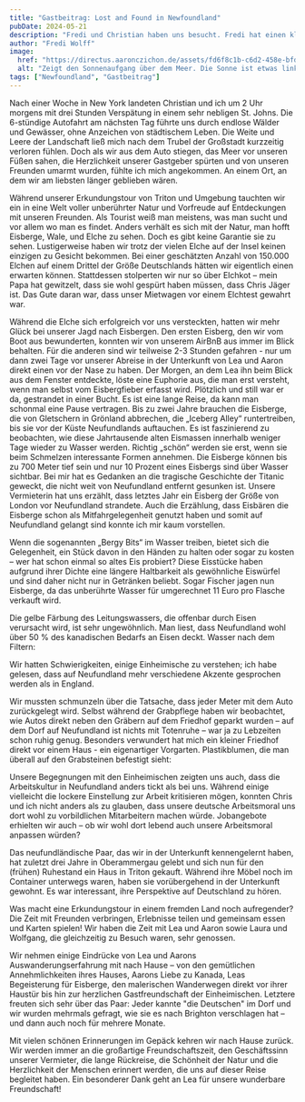 ```yaml
---
title: "Gastbeitrag: Lost and Found in Newfoundland"
pubDate: 2024-05-21
description: "Fredi und Christian haben uns besucht. Fredi hat einen kleinen Bericht über den Besuch geschrieben."
author: "Fredi Wolff"
image:
  href: "https://directus.aaronczichon.de/assets/fd6f8c1b-c6d2-458e-bfd5-0f534d8315ae.JPG?quality=70&width=1600"
  alt: "Zeigt den Sonnenaufgang über dem Meer. Die Sonne ist etwas links im Bild wo sich auch das Land (Felsen) befindet."
tags: ["Newfoundland", "Gastbeitrag"]
---
```



Nach einer Woche in New York landeten Christian und ich um 2 Uhr morgens mit drei Stunden Verspätung in einem sehr nebligen St. Johns. Die 6-stündige Autofahrt am nächsten Tag führte uns durch endlose Wälder und Gewässer, ohne Anzeichen von städtischem Leben. Die Weite und Leere der Landschaft ließ mich nach dem Trubel der Großstadt kurzzeitig verloren fühlen. Doch als wir aus dem Auto stiegen, das Meer vor unseren Füßen sahen, die Herzlichkeit unserer Gastgeber spürten und von unseren Freunden umarmt wurden, fühlte ich mich angekommen. An einem Ort, an dem wir am liebsten länger geblieben wären.

<DirectusImage assetId="64c20993-4520-483c-895a-772aed474276.jpg" />

Während unserer Erkundungstour von Triton und Umgebung tauchten wir ein in eine Welt voller unberührter Natur und Vorfreude auf Entdeckungen mit unseren Freunden. Als Tourist weiß man meistens, was man sucht und vor allem wo man es findet. Anders verhält es sich mit der Natur, man hofft Eisberge, Wale, und Elche zu sehen. Doch es gibt keine Garantie sie zu sehen. Lustigerweise haben wir trotz der vielen Elche auf der Insel keinen einzigen zu Gesicht bekommen. Bei einer geschätzten Anzahl von 150.000 Elchen auf einem Drittel der Größe Deutschlands hätten wir eigentlich einen erwarten können. Stattdessen stolperten wir nur so über Elchkot – mein Papa hat gewitzelt, dass sie wohl gespürt haben müssen, dass Chris Jäger ist. Das Gute daran war, dass unser Mietwagen vor einem Elchtest gewahrt war.

<DirectusImage assetId="834a160e-411a-4c24-b6f7-131c827e5180.JPG" />

Während die Elche sich erfolgreich vor uns versteckten, hatten wir mehr Glück bei unserer Jagd nach Eisbergen. Den ersten Eisberg, den wir vom Boot aus bewunderten, konnten wir von unserem AirBnB aus immer im Blick behalten. Für die anderen sind wir teilweise 2-3 Stunden gefahren - nur um dann zwei Tage vor unserer Abreise in der Unterkunft von Lea und Aaron direkt einen vor der Nase zu haben. Der Morgen, an dem Lea ihn beim Blick aus dem Fenster entdeckte, löste eine Euphorie aus, die man erst versteht, wenn man selbst vom Eisbergfieber erfasst wird. Plötzlich und still war er da, gestrandet in einer Bucht. Es ist eine lange Reise, da kann man schonmal eine Pause vertragen. Bis zu zwei Jahre brauchen die Eisberge, die von Gletschern in Grönland abbrechen, die „Iceberg Alley“ runtertreiben, bis sie vor der Küste Neufundlands auftauchen. Es ist faszinierend zu beobachten, wie diese Jahrtausende alten Eismassen innerhalb weniger Tage wieder zu Wasser werden. Richtig „schön“ werden sie erst, wenn sie beim Schmelzen interessante Formen annehmen. Die Eisberge können bis zu 700 Meter tief sein und nur 10 Prozent eines Eisbergs sind über Wasser sichtbar. Bei mir hat es Gedanken an die tragische Geschichte der Titanic geweckt, die nicht weit von Neufundland entfernt gesunken ist. Unsere Vermieterin hat uns erzählt, dass letztes Jahr ein Eisberg der Größe von London vor Neufundland strandete. Auch die Erzählung, dass Eisbären die Eisberge schon als Mitfahrgelegenheit genutzt haben und somit auf Neufundland gelangt sind konnte ich mir kaum vorstellen.

<DirectusImage assetId="4d2da964-92b7-445a-8f3c-09f512fc9741.jpg" />

Wenn die sogenannten „Bergy Bits“ im Wasser treiben, bietet sich die Gelegenheit, ein Stück davon in den Händen zu halten oder sogar zu kosten – wer hat schon einmal so altes Eis probiert? Diese Eisstücke haben aufgrund ihrer Dichte eine längere Haltbarkeit als gewöhnliche Eiswürfel und sind daher nicht nur in Getränken beliebt. Sogar Fischer jagen nun Eisberge, da das unberührte Wasser für umgerechnet 11 Euro pro Flasche verkauft wird.

<DirectusImage assetId="bba6e908-6444-48c3-8038-bb37517c6042.jpg" />

<DirectusImage assetId="8cb253c5-64ed-43cd-9af3-1c89641138f0.jpg" />

<DirectusImage assetId="2e9bc4f5-3749-44c4-93bf-73d8780ae651.jpg" />

Die gelbe Färbung des Leitungswassers, die offenbar durch Eisen verursacht wird, ist sehr ungewöhnlich. Man liest, dass Neufundland wohl über 50 % des kanadischen Bedarfs an Eisen deckt. Wasser nach dem Filtern:

<DirectusImage assetId="e3366a9c-8d1a-4041-bfda-a2a62f36e162.jpg" />

Wir hatten Schwierigkeiten, einige Einheimische zu verstehen; ich habe gelesen, dass auf Neufundland mehr verschiedene Akzente gesprochen werden als in England.

Wir mussten schmunzeln über die Tatsache, dass jeder Meter mit dem Auto zurückgelegt wird. Selbst während der Grabpflege haben wir beobachtet, wie Autos direkt neben den Gräbern auf dem Friedhof geparkt wurden – auf dem Dorf auf Neufundland ist nichts mit Totenruhe – war ja zu Lebzeiten schon ruhig genug. Besonders verwundert hat mich ein kleiner Friedhof direkt vor einem Haus - ein eigenartiger Vorgarten. Plastikblumen, die man überall auf den Grabsteinen befestigt sieht:

<DirectusImage assetId="931f1929-def5-4785-b274-65fff2eb5b1e.jpg" />

Unsere Begegnungen mit den Einheimischen zeigten uns auch, dass die Arbeitskultur in Neufundland anders tickt als bei uns. Während einige vielleicht die lockere Einstellung zur Arbeit kritisieren mögen, konnten Chris und ich nicht anders als zu glauben, dass unsere deutsche Arbeitsmoral uns dort wohl zu vorbildlichen Mitarbeitern machen würde. Jobangebote erhielten wir auch – ob wir wohl dort lebend auch unsere Arbeitsmoral anpassen würden?

Das neufundländische Paar, das wir in der Unterkunft kennengelernt haben, hat zuletzt drei Jahre in Oberammergau gelebt und sich nun für den (frühen) Ruhestand ein Haus in Triton gekauft. Während ihre Möbel noch im Container unterwegs waren, haben sie vorübergehend in der Unterkunft gewohnt. Es war interessant, ihre Perspektive auf Deutschland zu hören.

<DirectusImage assetId="305a53fb-27ff-46cc-9d93-96e0c13de349.JPG" />

Was macht eine Erkundungstour in einem fremden Land noch aufregender? Die Zeit mit Freunden verbringen, Erlebnisse teilen und gemeinsam essen und Karten spielen! Wir haben die Zeit mit Lea und Aaron sowie Laura und Wolfgang, die gleichzeitig zu Besuch waren, sehr genossen.

<DirectusImage assetId="4ca7f3ec-f29d-469b-a1dc-989f0bc9b088.JPG" />

<DirectusImage assetId="ae5e67cb-0d29-45be-b605-7bb839c4c125.JPG" />

<DirectusImage assetId="a136780a-9d9c-4215-a6f4-d2a72192bdbd.JPG" />

Wir nehmen einige Eindrücke von Lea und Aarons Auswanderungserfahrung mit nach Hause – von den gemütlichen Annehmlichkeiten ihres Hauses, Aarons Liebe zu Kanada, Leas Begeisterung für Eisberge, den malerischen Wanderwegen direkt vor ihrer Haustür bis hin zur herzlichen Gastfreundschaft der Einheimischen. Letztere freuten sich sehr über das Paar: Jeder kannte "die Deutschen" im Dorf und wir wurden mehrmals gefragt, wie sie es nach Brighton verschlagen hat – und dann auch noch für mehrere Monate.

<DirectusImage assetId="ec38229f-f4ce-471e-b8bc-760fd45bc2d0.JPG" />

<DirectusImage assetId="26ef7835-ec61-4371-adaf-469f8d290101.JPG" />

Mit vielen schönen Erinnerungen im Gepäck kehren wir nach Hause zurück. Wir werden immer an die großartige Freundschaftszeit, den Geschäftssinn unserer Vermieter, die lange Rückreise, die Schönheit der Natur und die Herzlichkeit der Menschen erinnert werden, die uns auf dieser Reise begleitet haben. Ein besonderer Dank geht an Lea für unsere wunderbare Freundschaft!

<DirectusImage assetId="fd6f8c1b-c6d2-458e-bfd5-0f534d8315ae.JPG" />

<DirectusImage assetId="d1c1ea94-43ae-43f8-ac10-961e910d0e2f.jpg" />
